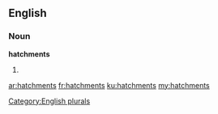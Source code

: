 ==English==

===Noun===
'''hatchments'''

# {{plural of|[[hatchment]]}}

[[Category:English plurals]]

[[ar:hatchments]]
[[fr:hatchments]]
[[ku:hatchments]]
[[my:hatchments]]